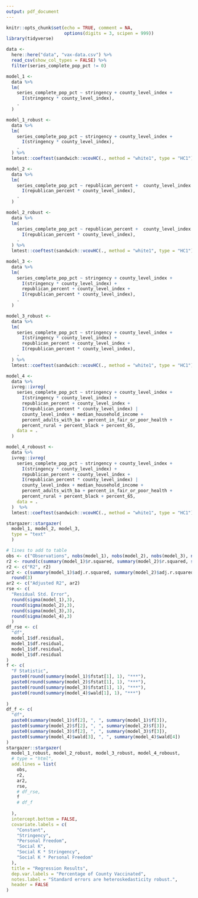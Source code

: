 ```yaml
---
output: pdf_document
---
```


```r
knitr::opts_chunk$set(echo = TRUE, comment = NA,
                      options(digits = 3, scipen = 999))
library(tidyverse)
```

```r
data <-
  here::here("data", "vax-data.csv") %>%
  read_csv(show_col_types = FALSE) %>% 
  filter(series_complete_pop_pct != 0) 
```

```r
model_1 <-
  data %>%
  lm(
    series_complete_pop_pct ~ stringency + county_level_index +
      I(stringency * county_level_index),
    .
  ) 

model_1_robust <-
  data %>%
  lm(
    series_complete_pop_pct ~ stringency + county_level_index +
      I(stringency * county_level_index),
    .
  ) %>%
  lmtest::coeftest(sandwich::vcovHC(., method = "white1", type = "HC1"))
```

```r
model_2 <-
  data %>%
  lm(
    series_complete_pop_pct ~ republican_percent +  county_level_index +
      I(republican_percent * county_level_index),
    .
  ) 

model_2_robust <-
  data %>%
  lm(
    series_complete_pop_pct ~ republican_percent +  county_level_index +
      I(republican_percent * county_level_index),
    .
  ) %>%
  lmtest::coeftest(sandwich::vcovHC(., method = "white1", type = "HC1"))
```

```r
model_3 <-
  data %>%
  lm(
    series_complete_pop_pct ~ stringency + county_level_index +
      I(stringency * county_level_index) +
      republican_percent + county_level_index +
      I(republican_percent * county_level_index),
    .
  ) 

model_3_robust <-
  data %>%
  lm(
    series_complete_pop_pct ~ stringency + county_level_index +
      I(stringency * county_level_index) +
      republican_percent + county_level_index +
      I(republican_percent * county_level_index),
    .
  ) %>%
  lmtest::coeftest(sandwich::vcovHC(., method = "white1", type = "HC1"))
```

```r
model_4 <-
  data %>%
  ivreg::ivreg(
    series_complete_pop_pct ~ stringency + county_level_index +
      I(stringency * county_level_index) +
      republican_percent + county_level_index +
      I(republican_percent * county_level_index) |
      county_level_index + median_household_income +
      percent_adults_with_ba + percent_in_fair_or_poor_health +
      percent_rural + percent_black + percent_65,
    data = .
  )  

model_4_roboust <-
  data %>%
  ivreg::ivreg(
    series_complete_pop_pct ~ stringency + county_level_index +
      I(stringency * county_level_index) +
      republican_percent + county_level_index +
      I(republican_percent * county_level_index) |
      county_level_index + median_household_income +
      percent_adults_with_ba + percent_in_fair_or_poor_health +
      percent_rural + percent_black + percent_65,
    data = .
  )  %>%
  lmtest::coeftest(sandwich::vcovHC(., method = "white1", type = "HC1"))
```

```r
stargazer::stargazer(
  model_1, model_2, model_3,
  type = "text"
  )
```

```r
# lines to add to table
obs <- c("Observations", nobs(model_1), nobs(model_2), nobs(model_3), nobs(model_4))
r2 <- round(c(summary(model_1)$r.squared, summary(model_2)$r.squared, summary(model_3)$r.squared),3)
r2 <- c("R2", r2)
ar2 <- c(summary(model_1)$adj.r.squared, summary(model_2)$adj.r.squared, summary(model_3)$adj.r.squared) %>% 
  round(3)
ar2 <- c("Adjusted R2", ar2)
rse <- c(
  "Residual Std. Error",
  round(sigma(model_1),3),
  round(sigma(model_2),3),
  round(sigma(model_3),3),
  round(sigma(model_4),3)
  )
df_rse <- c(
  "df",
  model_1$df.residual,
  model_1$df.residual,
  model_1$df.residual,
  model_1$df.residual
)
f <- c(
  "F Statistic",
  paste0(round(summary(model_1)$fstat[1], 1), "***"),
  paste0(round(summary(model_2)$fstat[1], 1), "***"),
  paste0(round(summary(model_3)$fstat[1], 1), "***"),
  paste0(round(summary(model_4)$wald[1], 1), "***")
  
)
df_f <- c(
  "df",
  paste0(summary(model_1)$f[2], ", ", summary(model_1)$f[3]),
  paste0(summary(model_2)$f[2], ", ", summary(model_2)$f[3]),
  paste0(summary(model_3)$f[2], ", ", summary(model_3)$f[3]),
  paste0(summary(model_4)$wald[3], ", ", summary(model_4)$wald[4])
)
stargazer::stargazer(
  model_1_robust, model_2_robust, model_3_robust, model_4_roboust,
  # type = "html",
  add.lines = list(
    obs,
    r2,
    ar2, 
    rse,
    # df_rse,
    f
    # df_f
    
  ),
  intercept.bottom = FALSE,
  covariate.labels = c(
    "Constant",
    "Stringency",
    "Personal Freedom",
    "Social K",
    "Social K * Stringency",
    "Social K * Personal Freedom"
  ),
  title = "Regression Results",
  dep.var.labels = "Percentage of County Vaccinated",
  notes.label = "Standard errors are heteroskedasticity robust.",
  header = FALSE
)
  
```





